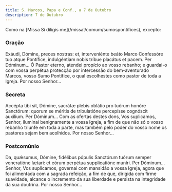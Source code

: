 ```yaml
---
title: S. Marcos, Papa e Conf., a 7 de Outubro
description: 7 de Outubro
---
```


<aside>
  Como na [Missa Si díligis me](/missal/comum/sumospontifices), excepto:
</aside>

### Oração

<div class="side-by-side not-content">
  <span>
    Exáudi, Dómine, preces nostras: et, interveniénte beáto Marco Confessóre tuo
    atque Pontífice, indulgéntiam nobis tríbue placátus et pacem. Per Dóminum...
  </span>
  <span>
    Ó Pastor eterno, atendei propício ao vosso rebanho; e guardai-o com vossa
    perpétua protecção por intercessão do bem-aventurado Marcos, vosso Sumo
    Pontífice, o qual escolhestes como pastor de toda a Igreja. Por nosso
    Senhor...
  </span>
</div>

### Secreta

<div class="side-by-side not-content">
  <span>
    Accépta tibi sit, Dómine, sacrátæ plebis oblátio pro tuórum honóre
    Sanctórum: quorum se méritis de tribulatióne percepísse cognóscit auxílium.
    Per Dóminum...
  </span>
  <span>
    Com as ofertas destes dons, Vos suplicamos, Senhor, iluminai benignamente a
    vossa Igreja, a fim de que não só o vosso rebanho triunfe em toda a parte,
    mas também pelo poder do vosso nome os pastores sejam bem acolhidos. Por
    nosso Senhor...
  </span>
</div>

### Postcomúnio

<div class="side-by-side not-content">
  <span>
    Da, quǽsumus, Dómine, fidélibus pópulis Sanctórum tuórum semper veneratióne
    lætari: et eórum perpétua supplicatióne muníri. Per Dóminum...
  </span>
  <span>
    Senhor, Vos suplicamos, governai com mansidão a vossa Igreja, agora que foi
    alimentada com a sagrada refeição, a fim de que, dirigida com firme
    suavidade, alcance o incremento da sua liberdade e persista na integridade
    da sua doutrina. Por nosso Senhor...
  </span>
</div>
